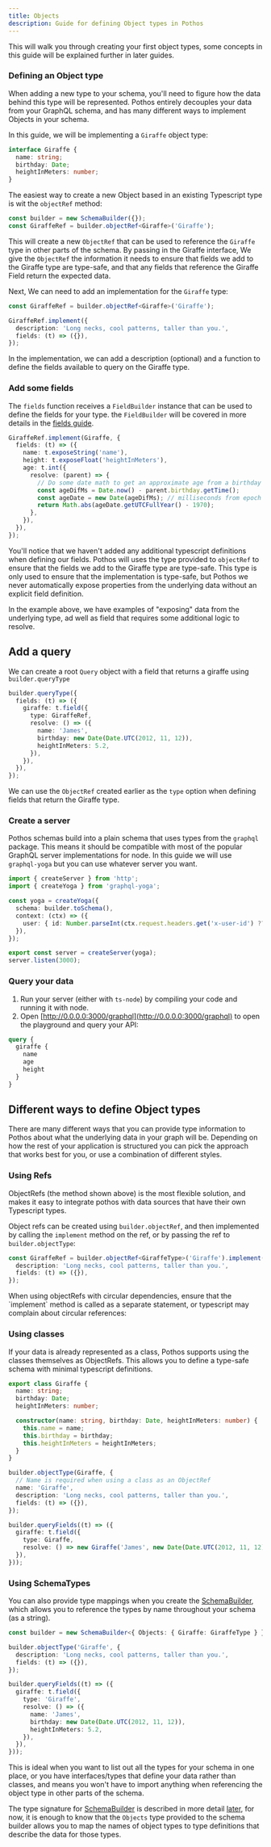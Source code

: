 ```yaml
---
title: Objects
description: Guide for defining Object types in Pothos
---
```


This will walk you through creating your first object types, some concepts in this guide will be
explained further in later guides.

### Defining an Object type

When adding a new type to your schema, you'll need to figure how the data behind this type will be
represented. Pothos entirely decouples your data from your GraphQL schema, and has many different
ways to implement Objects in your schema.

In this guide, we will be implementing a `Giraffe` object type:

```typescript
interface Giraffe {
  name: string;
  birthday: Date;
  heightInMeters: number;
}
```

The easiest way to create a new Object based in an existing Typescript type is wit the `objectRef`
method:

```typescript
const builder = new SchemaBuilder({});
const GiraffeRef = builder.objectRef<Giraffe>('Giraffe');
```

This will create a new `ObjectRef` that can be used to reference the `Giraffe` type in other parts
of the schema. By passing in the Giraffe interface, We give the `ObjectRef` the information it needs
to ensure that fields we add to the Giraffe type are type-safe, and that any fields that reference
the Giraffe Field return the expected data.

Next, We can need to add an implementation for the `Giraffe` type:

```typescript
const GiraffeRef = builder.objectRef<Giraffe>('Giraffe');

GiraffeRef.implement({
  description: 'Long necks, cool patterns, taller than you.',
  fields: (t) => ({}),
});
```

In the implementation, we can add a description (optional) and a function to define the fields
available to query on the Giraffe type.

### Add some fields

The `fields` function receives a `FieldBuilder` instance that can be used to define the fields for
your type. the `FieldBuilder` will be covered in more details in the [fields guide](./fields).

```typescript
GiraffeRef.implement(Giraffe, {
  fields: (t) => ({
    name: t.exposeString('name'),
    height: t.exposeFloat('heightInMeters'),
    age: t.int({
      resolve: (parent) => {
        // Do some date math to get an approximate age from a birthday
        const ageDifMs = Date.now() - parent.birthday.getTime();
        const ageDate = new Date(ageDifMs); // milliseconds from epoch
        return Math.abs(ageDate.getUTCFullYear() - 1970);
      },
    }),
  }),
});
```

You'll notice that we haven't added any additional typescript definitions when defining our fields.
Pothos will uses the type provided to `objectRef` to ensure that the fields we add to the Giraffe
type are type-safe. This type is only used to ensure that the implementation is type-safe, but
Pothos we never automatically expose properties from the underlying data without an explicit field
definition.

In the example above, we have examples of "exposing" data from the underlying type, ad well as field
that requires some additional logic to resolve.

## Add a query

We can create a root `Query` object with a field that returns a giraffe using `builder.queryType`

```typescript
builder.queryType({
  fields: (t) => ({
    giraffe: t.field({
      type: GiraffeRef,
      resolve: () => ({
        name: 'James',
        birthday: new Date(Date.UTC(2012, 11, 12)),
        heightInMeters: 5.2,
      }),
    }),
  }),
});
```

We can use the `ObjectRef` created earlier as the `type` option when defining fields that return the
Giraffe type.

### Create a server

Pothos schemas build into a plain schema that uses types from the `graphql` package. This means it
should be compatible with most of the popular GraphQL server implementations for node. In this guide
we will use `graphql-yoga` but you can use whatever server you want.

```typescript
import { createServer } from 'http';
import { createYoga } from 'graphql-yoga';

const yoga = createYoga({
  schema: builder.toSchema(),
  context: (ctx) => ({
    user: { id: Number.parseInt(ctx.request.headers.get('x-user-id') ?? '1', 10) },
  }),
});

export const server = createServer(yoga);
server.listen(3000);
```

### Query your data

1. Run your server (either with `ts-node`) by compiling your code and running it with node.
2. Open [http://0.0.0.0:3000/graphql](http://0.0.0.0:3000/graphql) to open the playground and query
   your API:

```graphql
query {
  giraffe {
    name
    age
    height
  }
}
```

## Different ways to define Object types

There are many different ways that you can provide type information to Pothos about what the
underlying data in your graph will be. Depending on how the rest of your application is structured
you can pick the approach that works best for you, or use a combination of different styles.

### Using Refs

ObjectRefs (the method shown above) is the most flexible solution, and makes it easy to integrate
pothos with data sources that have their own Typescript types.

Object refs can be created using `builder.objectRef`, and then implemented by calling the
`implement` method on the ref, or by passing the ref to `builder.objectType`:

```typescript
const GiraffeRef = builder.objectRef<GiraffeType>('Giraffe').implement({
  description: 'Long necks, cool patterns, taller than you.',
  fields: (t) => ({}),
});
```


<Callout type="warn">
  When using objectRefs with circular dependencies, ensure that the `implement` method is called as
  a separate statement, or typescript may complain about circular references:
</Callout>

### Using classes

If your data is already represented as a class, Pothos supports using the classes themselves as
ObjectRefs. This allows you to define a type-safe schema with minimal typescript definitions.

```typescript
export class Giraffe {
  name: string;
  birthday: Date;
  heightInMeters: number;

  constructor(name: string, birthday: Date, heightInMeters: number) {
    this.name = name;
    this.birthday = birthday;
    this.heightInMeters = heightInMeters;
  }
}

builder.objectType(Giraffe, {
  // Name is required when using a class as an ObjectRef
  name: 'Giraffe',
  description: 'Long necks, cool patterns, taller than you.',
  fields: (t) => ({}),
});

builder.queryFields((t) => ({
  giraffe: t.field({
    type: Giraffe,
    resolve: () => new Giraffe('James', new Date(Date.UTC(2012, 11, 12)), 5.2),
  }),
}));
```

### Using SchemaTypes

You can also provide type mappings when you create the [SchemaBuilder](./schema-builder), which
allows you to reference the types by name throughout your schema (as a string).

```typescript
const builder = new SchemaBuilder<{ Objects: { Giraffe: GiraffeType } }>({});

builder.objectType('Giraffe', {
  description: 'Long necks, cool patterns, taller than you.',
  fields: (t) => ({}),
});

builder.queryFields((t) => ({
  giraffe: t.field({
    type: 'Giraffe',
    resolve: () => ({
      name: 'James',
      birthday: new Date(Date.UTC(2012, 11, 12)),
      heightInMeters: 5.2,
    }),
  }),
}));
```

This is ideal when you want to list out all the types for your schema in one place, or you have
interfaces/types that define your data rather than classes, and means you won't have to import
anything when referencing the object type in other parts of the schema.

The type signature for [SchemaBuilder](../api/schema-builder) is described in more detail
[later](../api/schema-builder), for now, it is enough to know that the `Objects` type provided to
the schema builder allows you to map the names of object types to type definitions that describe the
data for those types.
